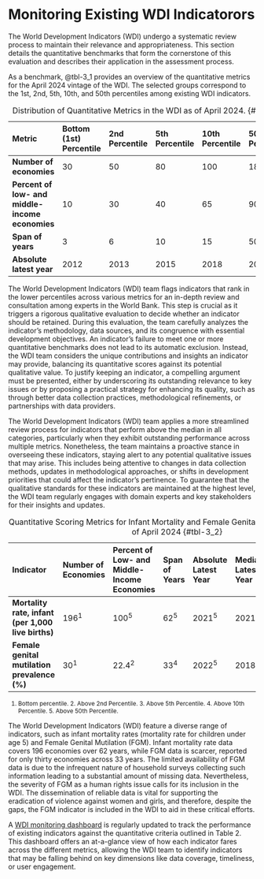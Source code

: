 # Monitoring Existing WDI Indicatorors

The World Development Indicators (WDI) undergo a systematic review process to maintain their relevance and appropriateness. This section details the quantitative benchmarks that form the cornerstone of this evaluation and describes their application in the assessment process.

As a benchmark, @tbl-3_1 provides an overview of the quantitative metrics for the April 2024 vintage of the WDI. The selected groups correspond to the 1st, 2nd, 5th, 10th, and 50th percentiles among existing WDI indicators. 


| **Metric**                          | **Bottom (1st) Percentile** | **2nd Percentile** | **5th Percentile** | **10th Percentile** | **50th Percentile** |
|:------------------------------------|:----------------------------|:--------------------|:--------------------|:---------------------|:---------------------|
| **Number of economies**             | 30                         | 50                 | 80                 | 100                 | 180                 |
| **Percent of low- and middle-income economies** | 10                         | 30                 | 40                 | 65                  | 90                  |
| **Span of years**                   | 3                          | 6                  | 10                 | 15                  | 50                  |
| **Absolute latest year**            | 2012                       | 2013               | 2015               | 2018                | 2021


: Distribution of Quantitative Metrics in the WDI as of April 2024. {#tbl-3_1}

The World Development Indicators (WDI) team flags indicators that rank in the lower percentiles across various metrics for an in-depth review and consultation among experts in the World Bank. This step is crucial as it triggers a rigorous qualitative evaluation to decide whether an indicator should be retained. During this evaluation, the team carefully analyzes the indicator's methodology, data sources, and its congruence with essential development objectives. An indicator's failure to meet one or more quantitative benchmarks does not lead to its automatic exclusion. Instead, the WDI team considers the unique contributions and insights an indicator may provide, balancing its quantitative scores against its potential qualitative value. To justify keeping an indicator, a compelling argument must be presented, either by underscoring its outstanding relevance to key issues or by proposing a practical strategy for enhancing its quality, such as through better data collection practices, methodological refinements, or partnerships with data providers.

The World Development Indicators (WDI) team applies a more streamlined review process for indicators that perform above the median in all categories, particularly when they exhibit outstanding performance across multiple metrics. Nonetheless, the team maintains a proactive stance in overseeing these indicators, staying alert to any potential qualitative issues that may arise. This includes being attentive to changes in data collection methods, updates in methodological approaches, or shifts in development priorities that could affect the indicator's pertinence. To guarantee that the qualitative standards for these indicators are maintained at the highest level, the WDI team regularly engages with domain experts and key stakeholders for their insights and updates.

| **Indicator**                           | **Number of Economies** | **Percent of Low- and Middle-Income Economies** | **Span of Years** | **Absolute Latest Year** | **Median Latest Year** | **Non-Missing Data, Share** | **Unique Visitors (Last 12 Months)** |
|:---------------------------------------|:------------------------|:-----------------------------------------------|:------------------|:--------------------------|:-------------------------|:----------------------------|:-------------------------------------|
| **Mortality rate, infant (per 1,000 live births)** | 196<sup>1</sup>          | 100<sup>5</sup>                                 | 62<sup>5</sup>     | 2021<sup>5</sup>          | 2021<sup>5</sup>         | 91<sup>5</sup>              | 80,591<sup>5</sup>                   |
| **Female genital mutilation prevalence (%)**      | 30<sup>1</sup>           | 22.4<sup>2</sup>                               | 33<sup>4</sup>     | 2022<sup>5</sup>          | 2018<sup>4</sup>         | 9.2<sup>1</sup>             | 8,591<sup>5</sup>                    |

: Quantitative Scoring Metrics for Infant Mortality and Female Genital Mutilation Indicators as of April 2024 {#tbl-3_2}

<div style="font-size: 0.85em">
1. Bottom percentile. 2. Above 2nd Percentile. 3. Above 5th Percentile. 4. Above 10th Percentile. 5. Above 50th Percentile.
</div>

The World Development Indicators (WDI) feature a diverse range of indicators, such as infant mortality rates (mortality rate for children under age 5) and Female Genital Mutilation (FGM). Infant mortality rate data covers 196 economies over 62 years, while FGM data is scarcer, reported for only thirty economies across 33 years. The limited availability of FGM data is due to the infrequent nature of household surveys collecting such information leading to a substantial amount of missing data. Nevertheless, the severity of FGM as a human rights issue calls for its inclusion in the WDI. The dissemination of reliable data is vital for supporting the eradication of violence against women and girls, and therefore, despite the gaps, the FGM indicator is included in the WDI to aid in these critical efforts.

A <a href="https://wb-decis.github.io/wdi_indicator_monitor/wdi_monitor.html" target="_blank">WDI monitoring dashboard</a> is regularly updated to track the performance of existing indicators against the quantitative criteria outlined in Table 2. This dashboard offers an at-a-glance view of how each indicator fares across the different metrics, allowing the WDI team to identify indicators that may be falling behind on key dimensions like data coverage, timeliness, or user engagement.

